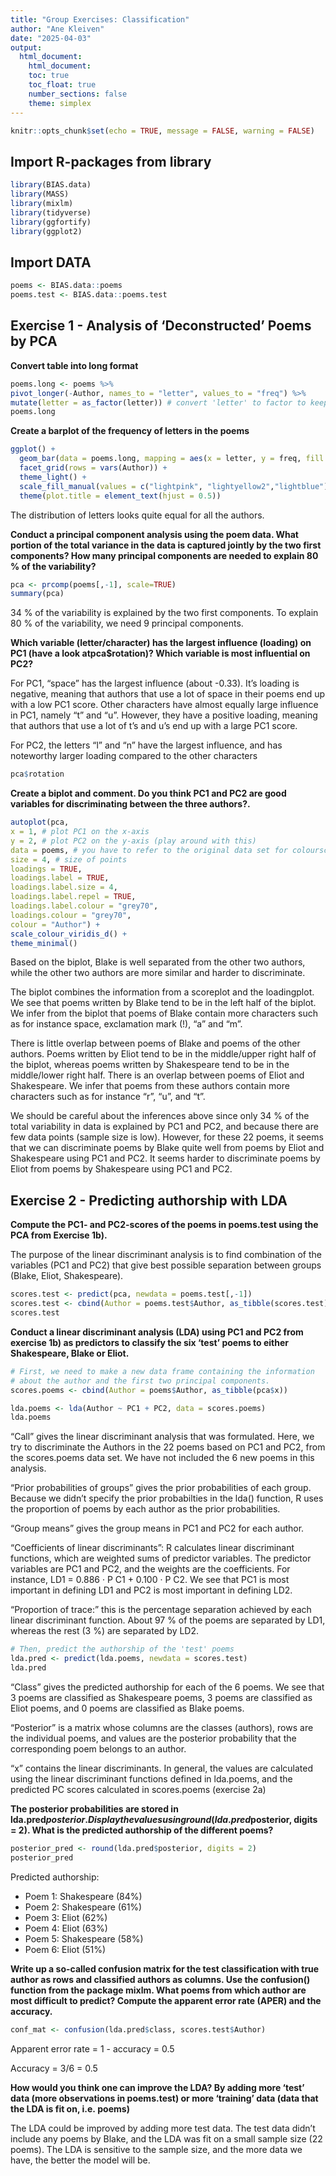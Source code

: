 ```yaml
---
title: "Group Exercises: Classification"
author: "Ane Kleiven"
date: "2025-04-03"
output: 
  html_document:
    html_document: 
    toc: true
    toc_float: true
    number_sections: false 
    theme: simplex
---
```


```r
knitr::opts_chunk$set(echo = TRUE, message = FALSE, warning = FALSE)
```

## Import R-packages from library

```r
library(BIAS.data)
library(MASS)
library(mixlm)
library(tidyverse)
library(ggfortify)
library(ggplot2)

```

## Import DATA 

```r
poems <- BIAS.data::poems
poems.test <- BIAS.data::poems.test
```

## Exercise 1 - Analysis of ‘Deconstructed’ Poems by PCA

**Convert table into long format**

```r
poems.long <- poems %>%
pivot_longer(-Author, names_to = "letter", values_to = "freq") %>%
mutate(letter = as_factor(letter)) # convert 'letter' to factor to keep the order
poems.long
```

**Create a barplot of the frequency of letters in the poems** 

```r
ggplot() + 
  geom_bar(data = poems.long, mapping = aes(x = letter, y = freq, fill = Author), stat = "identity") +   labs(x = "Letter", y = "Frequency", title = "Letter frequency in poems") +
  facet_grid(rows = vars(Author)) + 
  theme_light() + 
  scale_fill_manual(values = c("lightpink", "lightyellow2","lightblue")) +
  theme(plot.title = element_text(hjust = 0.5)) 
```

The distribution of letters looks quite equal for all the authors. 

**Conduct a principal component analysis using the poem data. What portion of the total variance in the data is captured jointly by the two first components? How many principal components are needed to explain 80 % of the variability?** 

```r
pca <- prcomp(poems[,-1], scale=TRUE)
summary(pca) 
```

34 % of the variability is explained by the two first components. 
To explain 80 % of the variability, we need 9 principal components. 

**Which variable (letter/character) has the largest influence (loading) on PC1 (have a look atpca$rotation)? Which variable is most influential on PC2?**

For PC1, “space” has the largest influence (about -0.33). It’s loading is negative, meaning that authors that use a lot of space in their poems end up with a low PC1 score. 
Other characters have almost equally large influence in PC1, namely “t” and “u”. 
However, they have a positive loading, meaning that authors that use a lot of t’s and u’s end up with a large PC1 score.

For PC2, the letters “l” and “n” have the largest influence, and has noteworthy larger loading compared to the other characters

```r
pca$rotation
```
**Create a biplot and comment. Do you think PC1 and PC2 are good variables for discriminating between the three authors?.** 

```r
autoplot(pca,
x = 1, # plot PC1 on the x-axis
y = 2, # plot PC2 on the y-axis (play around with this)
data = poems, # you have to refer to the original data set for colourscale = 0, # don't use the scaling implemented in autoplot()
size = 4, # size of points
loadings = TRUE,
loadings.label = TRUE,
loadings.label.size = 4,
loadings.label.repel = TRUE,
loadings.label.colour = "grey70",
loadings.colour = "grey70",
colour = "Author") +
scale_colour_viridis_d() +
theme_minimal()
```
 
Based on the biplot, Blake is well separated from the other two authors, while the other two authors are more similar and harder to discriminate. 

The biplot combines the information from a scoreplot and the loadingplot.
We see that poems written by Blake tend to be in the left half of the biplot. We infer from the biplot that poems of Blake contain more characters such as for instance space, exclamation mark (!), “a” and “m”.

There is little overlap between poems of Blake and poems of the other authors.
Poems written by Eliot tend to be in the middle/upper right half of the biplot, whereas poems written by Shakespeare tend to be in the middle/lower right half. There is an overlap between poems of Eliot and Shakespeare. We infer that poems from these authors contain more characters such as for instance “r”, “u”, and “t”.

We should be careful about the inferences above since only 34 % of the total variability in data is explained by PC1 and PC2, and because there are few data points (sample size is low).
However, for these 22 poems, it seems that we can discriminate poems by Blake quite well from poems by Eliot and Shakespeare using PC1 and PC2. It seems harder to discriminate poems by Eliot from poems by Shakespeare using PC1 and PC2.

## Exercise 2 - Predicting authorship with LDA 

**Compute the PC1- and PC2-scores of the poems in poems.test using the PCA from Exercise 1b).**

The purpose of the linear discriminant analysis is to find combination of the variables (PC1 and PC2) that give best possible separation between groups (Blake, Eliot, Shakespeare).

```r
scores.test <- predict(pca, newdata = poems.test[,-1])
scores.test <- cbind(Author = poems.test$Author, as_tibble(scores.test))
scores.test
```

**Conduct a linear discriminant analysis (LDA) using PC1 and PC2 from exercise 1b) as predictors to classify the six ‘test’ poems to either Shakespeare, Blake or Eliot.** 

```r
# First, we need to make a new data frame containing the information
# about the author and the first two principal components.
scores.poems <- cbind(Author = poems$Author, as_tibble(pca$x))

lda.poems <- lda(Author ~ PC1 + PC2, data = scores.poems)
lda.poems
```
“Call” gives the linear discriminant analysis that was formulated. Here, we try to discriminate the Authors in the 22 poems based on PC1 and PC2, from the scores.poems data set. We have not included the 6 new poems in this analysis.

“Prior probabilities of groups” gives the prior probabilities of each group. Because we didn’t specify the prior probabilties in the lda() function, R uses the proportion of poems by each author as the prior probabilities.

“Group means” gives the group means in PC1 and PC2 for each author.

“Coefficients of linear discriminants”: R calculates linear discriminant functions, which are weighted sums of predictor variables. The predictor variables are PC1 and PC2, and the weights are the coefficients. 
For instance, LD1 = 0.886 · P C1 + 0.100 · P C2. We see that PC1 is most important in defining LD1 and PC2 is most important in defining LD2. 

“Proportion of trace:” this is the percentage separation achieved by each linear discriminant function. About 97 % of the poems are separated by LD1, whereas the rest (3 %) are separated by LD2.

```r
# Then, predict the authorship of the 'test' poems
lda.pred <- predict(lda.poems, newdata = scores.test)
lda.pred
```
“Class” gives the predicted authorship for each of the 6 poems. We see that 3 poems are classified as
Shakespeare poems, 3 poems are classified as Eliot poems, and 0 poems are classified as Blake poems.

“Posterior” is a matrix whose columns are the classes (authors), rows are the individual poems, and values are the posterior probability that the corresponding poem belongs to an author.

“x” contains the linear discriminants. In general, the values are calculated using the linear discriminant functions defined in lda.poems, and the predicted PC scores calculated in scores.poems (exercise 2a)

**The posterior probabilities are stored in lda.pred$posterior. Display the values using round(lda.pred$posterior, digits = 2). What is the predicted authorship of the different poems?**

```r
posterior_pred <- round(lda.pred$posterior, digits = 2)
posterior_pred
```

Predicted authorship: 

- Poem 1: Shakespeare (84%) 
- Poem 2: Shakespeare (61%) 
- Poem 3: Eliot (62%) 
- Poem 4: Eliot (63%)
- Poem 5: Shakespeare (58%) 
- Poem 6: Eliot (51%) 

**Write up a so-called confusion matrix for the test classification with true author as rows and classified authors as columns. Use the confusion() function from the package mixlm. What poems from which author are most difficult to predict? Compute the apparent error rate (APER) and the accuracy.** 

```r
conf_mat <- confusion(lda.pred$class, scores.test$Author)
```
Apparent error rate = 1 - accuracy = 0.5 

Accuracy = 3/6 = 0.5 

**How would you think one can improve the LDA? By adding more ‘test’ data (more observations in poems.test) or more ‘training’ data (data that the LDA is fit on, i.e. poems)** 

The LDA could be improved by adding more test data. The test data didn't include any poems by Blake, and the LDA was fit on a small sample size (22 poems). 
The LDA is sensitive to the sample size, and the more data we have, the better the model will be. 


